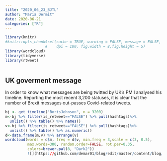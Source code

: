 ```yaml
---
title: "2020_06_23_BJTL"
author: "Maria Dermit"
date: 2020-06-21
categories: ["R"]
---
```


```r
library(knitr)
#knitr::opts_chunk$set(cache = TRUE, warning = FALSE, message = FALSE, echo=TRUE, 
                  #    dpi = 100, fig.width = 8,fig.height = 5)
library(wordcloud)
library(tidyverse)
library(rtweet)
  
```
## UK goverment message

In order to know what messages are being twitted by UK's PM I analysed his timeline. Reporting the most recent 3,200 statuses, it is clear that the number of Brexit messages out-passes Covid-related tweets.

```r
bj <- get_timeline("BorisJohnson", n = 3200)
m<-bj %>% filter(is_retweet=="FALSE") %>% pull(hashtags)%>%
  unlist() %>% table() %>% names()
v<-bj %>% filter(is_retweet=="FALSE") %>% pull(hashtags)%>%
  unlist() %>% table() %>% as.numeric()
d<-data.frame(m,v) %>% arrange(v)
wordcloud(words = d$m, freq = d$v, min.freq = 3,scale = c(3, 0.5),
          max.words=300, random.order=FALSE, rot.per=0.35, 
          colors=brewer.pal(8, "Dark2"))
          ![](https://github.com/demar01/blog/edit/master/content/blog/blogdown/blog/2020_06_24_UKgoverment_message_files/figure-html/unnamed-chunk-1-1.png)
```


